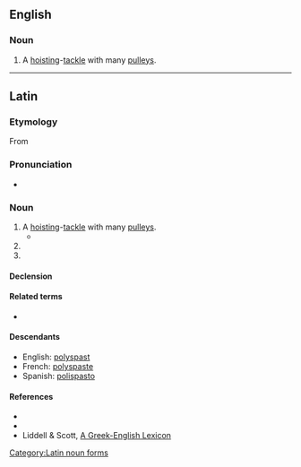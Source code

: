 ==English==

===Noun===
{{en-noun}}

# {{lb|en|historical}} A [[hoist]]ing-[[tackle]] with many [[pulley]]s.

----

==Latin==

===Etymology===
From {{der|la|grc|πολύσπαστον||compound pulley}}

===Pronunciation===
* {{la-IPA}}

===Noun===
{{la-noun|polyspaston|polyspastī|n|second}}

# A [[hoist]]ing-[[tackle]] with many [[pulleys]].
#* {{Q|la|Vitruvius|De architectura|10|5|quote=Hoc genus machinae '''polyspaston''' appellatur, quod multis orbiculorum circumitionibus et facilitatem summam praestat et celeritatem.}}
# {{inflection of|polyspaston||acc|s|lang=la}}
# {{inflection of|polyspaston||voc|s|lang=la}}

====Declension====
{{la-ndecl|polyspaston<2>}}

====Related terms====
* {{l|la|pentaspaston}}

====Descendants====
* English: [[polyspast]]
* French: [[polyspaste]]
* Spanish: [[polispasto]]

====References====
* {{R:L&S|polyspaston}}
* {{R:Gaffiot}}
* Liddell & Scott, [http://perseus.mpiwg-berlin.mpg.de/cgi-bin/resolveform?lookup=poluspastos&type=begin&lang=greek&searchText=&options=Sort+Results+Alphabetically&.submit=Submit+Query&formentry=1&lang=greek A Greek-English Lexicon]

[[Category:Latin noun forms]]